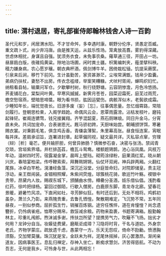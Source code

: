 ```yaml
---
---
---
```

title: 渭村退居，寄礼部崔侍郎翰林钱舍人诗一百韵
---



圣代元和岁，闲居渭水阳。不才甘命舛，多幸遇时康。朝野分伦序，贤愚定否臧。重文疏卜式，尚少弃冯唐。由是推天运，从兹乐性场。笼禽放高翥，雾豹得深藏。世虑休相扰，身谋且自强。犹须务衣食，未免事农桑。薙草通三径，开田占一坊。昼扉扃白版，夜碓捣黄粱。隙地治场圃，闲时粪土疆。枳篱编刺夹，薤垄擘科秧。穑力嫌身病，农心愿岁穰。朝衣典杯酒，佩剑博牛羊。困倚栽松锸，饥提采蕨筐。引泉来后涧，移竹下前冈。生计虽勤苦，家资甚渺茫，尘埃常满甑，钱帛少盈囊。弟病仍扶杖，妻愁不出房。传衣念褴缕，举案笑糟糠。犬吠村胥闹，蝉鸣织妇忙。纳租看县帖，输粟问军仓。夕歇攀村树，秋行绕野塘。云容阴惨澹，月色冷悠扬。荞麦铺花白，棠梨间叶黄。早寒风摵摵，新霁月苍苍，园菜迎霜死，庭芜过雨荒，檐空愁宿燕，壁暗思啼螿。眼为看书损，肱因运甓伤。病骸浑似木，老鬓欲成霜。少睡知年长，端忧觉夜长。旧游多废（妄）［忘］，往事偶思量。忽忆烟霄路，常陪剑履行。登朝思检束，入阁学趋跄。命偶风云会，恩覃雨露滂。沾枯发枝叶，磨钝起锋铓。崔阁连镳骛，钱兄接翼翔。齐竽混韶夏，燕石厕琳琅。同日升金马，分宵直未央。共词加宠命，合表谢恩光。厩马骄初跨，天厨味始尝。朝晡颁饼饵，寒暑赐衣裳。对秉鹅毛笔，俱含鸡舌香。青缣衾薄絮，朱里幕高张。昼食恒连案，宵眠每并床。差肩承诏旨，连署进封章。起草偏同视，疑文最共详。灭私容点窜，穷理（辩）［析］毫芒。便共输肝胆，何曾异肺肠？慎微参石奋，决密与张汤。禁闼青交琐，宫垣紫界墙。井栏排菡萏，檐瓦斗鸳鸯。楼额题鳷鹊，池心浴凤凰。风枝万年动，温树四时芳。宿露凝金掌，晨晖上壁珰。砌筠涂绿粉，庭果滴红浆。晓从朝兴庆，春陪宴柏梁。传呼鞭索索，拜舞珮锵锵。仙仗环双阙，神兵辟两厢。火翻红尾旆，冰卓白竿枪。滉瀁经鱼藻，深沉近浴堂。分庭皆命妇，对院即储皇。贵主冠浮动，亲王辔闹装。金钿相照耀，朱紫间荧煌。球簇桃花骑，歌巡竹叶觞。褉银中贵带，昂黛内人妆。赐禊东城下，颁酺曲水傍。樽罍分圣酒，妓乐借仙倡。浅酌看红药，徐吟把绿杨。宴回过御陌，行歇入僧房。白鹿原东脚，青龙寺北廊。望春花景暖，避暑竹风凉。下直闲如社，寻芳醉似狂。有时还后到，无处不相将。鸡鹤初虽杂，萧兰久乃彰。来燕隗贵重，去鲁孔恓惶。聚散期难定，飞沉势不常。五年同昼夜，一别似参商。屈折孤生竹，销摧百炼钢。途穷任憔悴，道在肯憧惶？尚念遗簪折，仍怜病雀疮。恤寒分赐帛，救馁减余粮。药物来盈裹，书题寄满箱。殷勤翰林主，珍重礼闱郎。煦沫诚多谢，抟扶岂所望？提携劳气力，吹簸不飞扬。拙劣才何用？龙钟分自当。妆嫫徒费黛，磨甋讵成璋？习隐将时背，干名与道妨。外身宗老氏，齐物学蒙庄。疏放遗千虑，愚蒙守一方。乐天无怨叹，倚命不劻勷。愤懑胸须豁，交加臂莫攘。珠沉犹是宝，金跃未为祥。泥尾休摇掉，灰心罢激昂。渐闲亲道友，因病事医王。息乱归禅定，存神入坐亡。断痴求慧剑，济苦得慈航。不动为吾志，无何是我乡。可怜身与世，从此两相忘！